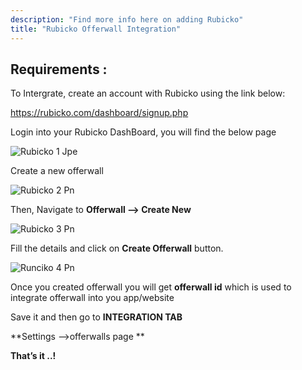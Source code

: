 ```yaml
---
description: "Find more info here on adding Rubicko"
title: "Rubicko Offerwall Integration"
---
```


## Requirements :

To Intergrate, create an account with Rubicko using the link below:

https://rubicko.com/dashboard/signup.php

Login into your Rubicko DashBoard, you will find the below page

![Rubicko 1 Jpe](/images/rubicko_1.jpeg)

Create a new offerwall 

![Rubicko 2 Pn](/images/rubicko_2.png)

Then, Navigate to **Offerwall --\> Create New** 

![Rubicko 3 Pn](/images/rubicko_3.png)

Fill the details and click on **Create Offerwall** button.

![Runciko 4 Pn](/images/runciko_4.png)

Once you created offerwall you will get **offerwall id** which is used to integrate offerwall into you app/website 

Save it and then go to **INTEGRATION TAB**

**Settings —\>offerwalls page **

**That’s it ..\!**